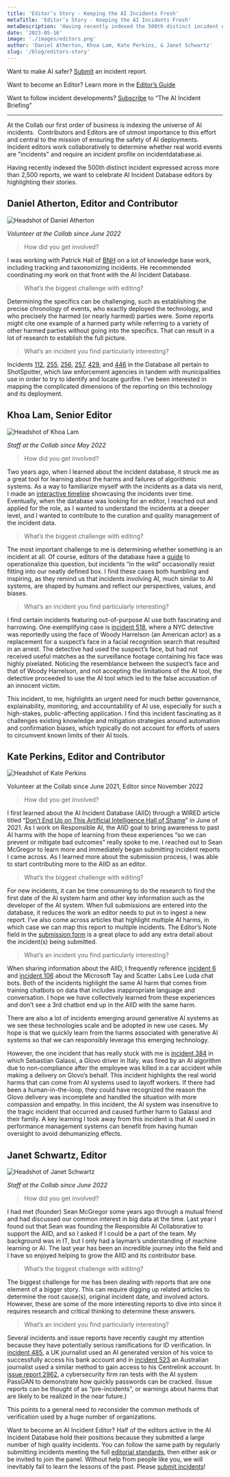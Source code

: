 ```yaml
---
title: 'Editor’s Story - Keeping the AI Incidents Fresh'
metaTitle: 'Editor’s Story - Keeping the AI Incidents Fresh'
metaDescription: 'Having recently indexed the 500th distinct incident expressed across more than 2,500 reports, we want to celebrate AI Incident Database editors by highlighting their stories.'
date: '2023-05-16'
image: './images/editors.png'
author: 'Daniel Atherton, Khoa Lam, Kate Perkins, & Janet Schwartz'
slug: '/blog/editors-story'
---
```


Want to make AI safer? [Submit](/apps/submit/) an incident report.

Want to become an Editor? Learn more in the [Editor’s Guide](/editors-guide/)

Want to follow incident developments? [Subscribe](/signup) to “The AI Incident Briefing”

---

At the Collab our first order of business is indexing the universe of AI incidents.  Contributors and Editors are of utmost importance to this effort and central to the mission of ensuring the safety of AI deployments. Incident editors work collaboratively to determine whether real world events are "incidents" and require an incident profile on incidentdatabase.ai.

Having recently indexed the 500th distinct incident expressed across more than 2,500 reports, we want to celebrate AI Incident Database editors by highlighting their stories.

## Daniel Atherton, Editor and Contributor

<Float>

![Headshot of Daniel Atherton](./images/image1.png)

</Float>

*Volunteer at the Collab since June 2022*

> How did you get involved?

I was working with Patrick Hall of [BNH](https://www.bnh.ai/) on a lot of knowledge base work, including tracking and taxonomizing incidents. He recommended coordinating my work on that front with the AI Incident Database.

> What’s the biggest challenge with editing?

Determining the specifics can be challenging, such as establishing the precise chronology of events, who exactly deployed the technology, and who precisely the harmed (or nearly harmed) parties were. Some reports might cite one example of a harmed party while referring to a variety of other harmed parties without going into the specifics. That can result in a lot of research to establish the full picture.

> What’s an incident you find particularly interesting?

Incidents [112](/cite/112), [255](/cite/255), [256](/cite/256), [257](/cite/257), [429](/cite/429), and [446](/cite/446) in the Database all pertain to ShotSpotter, which law enforcement agencies in tandem with municipalities use in order to try to identify and locate gunfire. I've been interested in mapping the complicated dimensions of the reporting on this technology and its deployment.

## Khoa Lam, Senior Editor

<Float>

![Headshot of Khoa Lam](./images/image3.png)

</Float>

*Staff at the Collab since May 2022*

> How did you get involved?

Two years ago, when I learned about the incident database, it struck me as a great tool for learning about the harms and failures of algorithmic systems. As a way to familiarize myself with the incidents as a data vis nerd, I made an [interactive timeline](https://observablehq.com/@df23e92fd6fce069/zoomable-timeline-of-the-ai-incident-database) showcasing the incidents over time. Eventually, when the database was looking for an editor, I reached out and applied for the role, as I wanted to understand the incidents at a deeper level, and I wanted to contribute to the curation and quality management of the incident data.

> What’s the biggest challenge with editing?

The most important challenge to me is determining whether something is an incident at all. Of course, editors of the database have a [guide](/editors-guide/) to operationalize this question, but incidents “in the wild” occasionally resist fitting into our neatly defined box. I find these cases both humbling and inspiring, as they remind us that incidents involving AI, much similar to AI systems, are shaped by humans and reflect our perspectives, values, and biases.

> What’s an incident you find particularly interesting?

I find certain incidents featuring out-of-purpose AI use both fascinating and harrowing. One exemplifying case is [incident 518](/cite/518), where a NYC detective was reportedly using the face of Woody Harrelson (an American actor) as a replacement for a suspect’s face in a facial recognition search that resulted in an arrest. The detective had used the suspect’s face, but had not received useful matches as the surveillance footage containing his face was highly pixelated. Noticing the resemblance between the suspect’s face and that of Woody Harrelson, and not accepting the limitations of the AI tool, the detective proceeded to use the AI tool which led to the false accusation of an innocent victim.

This incident, to me, highlights an urgent need for much better governance, explainability, monitoring, and accountability of AI use, especially for such a high-stakes, public-affecting application. I find this incident fascinating as it challenges existing knowledge and mitigation strategies around automation and confirmation biases, which typically do not account for efforts of users to circumvent known limits of their AI tools.

## Kate Perkins, Editor and Contributor

<Float>

![Headshot of Kate Perkins](./images/image2.jpg)

</Float>

Volunteer at the Collab since June 2021, Editor since November 2022

> How did you get involved?

I first learned about the AI Incident Database (AIID) through a WIRED article titled “[Don’t End Up on This Artificial Intelligence Hall of Shame](https://www.wired.com/story/artificial-intelligence-hall-shame/)” in June of 2021. As I work on Responsible AI, the AIID goal to bring awareness to past AI harms with the hope of learning from these experiences “so we can prevent or mitigate bad outcomes” really spoke to me. I reached out to Sean McGregor to learn more and immediately began submitting incident reports I came across. As I learned more about the submission process, I was able to start contributing more to the AIID as an editor. 

> What’s the biggest challenge with editing?

For new incidents, it can be time consuming to do the research to find the first date of the AI system harm and other key information such as the developer of the AI system. When full submissions are entered into the database, it reduces the work an editor needs to put in to ingest a new report. I’ve also come across articles that highlight multiple AI harms, in which case we can map this report to multiple incidents. The Editor’s Note field in the [submission form](/apps/submit/) is a great place to add any extra detail about the incident(s) being submitted.

> What’s an incident you find particularly interesting?

When sharing information about the AIID, I frequently reference [incident 6](/cite/6) and [incident 106](/cite/106) about the Microsoft Tay and Scatter Labs Lee Luda chat bots. Both of the incidents highlight the same AI harm that comes from training chatbots on data that includes inappropriate language and conversation. I hope we have collectively learned from these experiences and don’t see a 3rd chatbot end up in the AIID with the same harm.

There are also a lot of incidents emerging around generative AI systems as we see these technologies scale and be adopted in new use cases. My hope is that we quickly learn from the harms associated with generative AI systems so that we can responsibly leverage this emerging technology.

However, the one incident that has really stuck with me is [incident 384](/cite/384) in which Sebastian Galassi, a Glovo driver in Italy, was fired by an AI algorithm due to non-compliance after the employee was killed in a car accident while making a delivery on Glovo’s behalf. This incident highlights the real world harms that can come from AI systems used to layoff workers. If there had been a human-in-the-loop, they could have recognized the reason the Glovo delivery was incomplete and handled the situation with more compassion and empathy. In this incident, the AI system was insensitive to the tragic incident that occurred and caused further harm to Galassi and their family. A key learning I took away from this incident is that AI used in performance management systems can benefit from having human oversight to avoid dehumanizing effects.

## Janet Schwartz, Editor

<Float>

![Headshot of Janet Schwartz](./images/image4.png)

</Float>

*Staff at the Collab since June 2022*


> How did you get involved?

I had met (founder) Sean McGregor some years ago through a mutual friend and had discussed our common interest in big data at the time. Last year I found out that Sean was founding the Responsible AI Collaborative to support the AIID, and so I asked if I could be a part of the team. My background was in IT, but I only had a layman’s understanding of machine learning or AI. The last year has been an incredible journey into the field and I have so enjoyed helping to grow the AIID and its contributor base.

> What’s the biggest challenge with editing?

The biggest challenge for me has been dealing with reports that are one element of a bigger story. This can require digging up related articles to determine the root cause(s), original incident date, and involved actors. However, these are some of the more interesting reports to dive into since it requires research and critical thinking to determine these answers.

> What’s an incident you find particularly interesting?

Several incidents and issue reports have recently caught my attention because they have potentially serious ramifications for ID verification. In [incident 485](/cite/485/), a UK journalist used an AI generated version of his voice to successfully access his bank account and in [incident 523](/cite/523) an Australian journalist used a similar method to gain access to his Centrelink account. In [issue report 2962](/reports/2962/), a cybersecurity firm ran tests with the AI system PassGAN to demonstrate how quickly passwords can be cracked. (Issue reports can be thought of as “pre-incidents”, or warnings about harms that are likely to be realized in the near future.)

This points to a general need to reconsider the common methods of verification used by a huge number of organizations.

Want to become an AI Incident Editor? Half of the editors active in the AI Incident Database hold their positions because they submitted a large number of high quality incidents. You can follow the same path by regularly submitting incidents meeting the full [editorial standards](/editors-guide/), then either ask or be invited to join the panel. Without help from people like you, we will inevitably fail to learn the lessons of the past. Please [submit incidents](/apps/submit/)!

